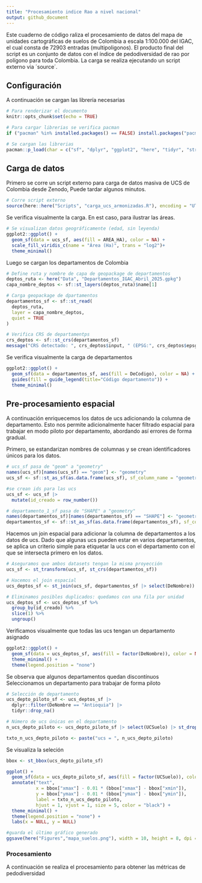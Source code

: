 ```yaml
---
title: "Procesamiento indice Rao a nivel nacional"
output: github_document
---
```


Este cuaderno de código raliza el procesamiento de datos del mapa de unidades cartográficas de suelos de Colombia a escala 1:100.000 del IGAC, el cual consta de 72903 entradas (multipoligonos). El producto final del script es un conjunto de datos con el índice de pedodiversidad de rao por polígono para toda Colombia. La carga se realiza ejecutando un script externo via ´source´.

## Configuración

A continuación se cargan las librería necesarias

```r

# Para renderizar el documento
knitr::opts_chunk$set(echo = TRUE)

# Para cargar librerias se verifica pacman
if ("pacman" %in% installed.packages() == FALSE) install.packages("pacman")

# Se cargan las librerias
pacman::p_load(char = c("sf", "dplyr", "ggplot2", "here", "tidyr", "stringr", "purrr", "SoilTaxonomy", "wesanderson"))

```

## Carga de datos

Primero se corre un script externo para carga de datos masiva de UCS de Colombia desde Zenodo, Puede tardar algunos minutos.
```r
# Corre script externo 
source(here::here("Scripts", "carga_ucs_armonizadas.R"), encoding = "UTF-8")

```

Se verifica visualmente la carga. En est caso, para ilustrar las áreas.

```r

# Se visualizan datos geográficamente (edad, sin leyenda)
ggplot2::ggplot() +
  geom_sf(data = ucs_sf, aes(fill = AREA_HA), color = NA) +
  scale_fill_viridis_c(name = "Área (Ha)", trans = "log2")+ 
  theme_minimal()

```


Luego se cargan los departamentos de Colombia

```r
# Define ruta y nombre de capa de geopackage de departamentos
deptos_ruta <- here("Data", "Departamentos_IGAC_Abril_2025.gpkg")
capa_nombre_deptos <- sf::st_layers(deptos_ruta)$name[1]

# Carga geopackage de dpartamentos
departamentos_sf <- sf::st_read(
  deptos_ruta,
  layer = capa_nombre_deptos,
  quiet = TRUE
)

# Verifica CRS de departamentps
crs_deptos <- sf::st_crs(departamentos_sf)
message("CRS detectado: ", crs_deptos$input, " (EPSG:", crs_deptos$epsg, ")")
```
Se verifica visualmente la carga de departamentos

```r

ggplot2::ggplot() +
  geom_sf(data = departamentos_sf, aes(fill = DeCodigo), color = NA) +
  guides(fill = guide_legend(title="Código departamento")) +
  theme_minimal()
```

## Pre-procesamiento espacial

A continuación enriquecemos los datos de ucs adicionando la columna de departamento. Esto nos permite adicionalmente hacer filtrado espacial para trabajar en modo piloto por departamento, abordando así errores de forma gradual. 

Primero, se estandarizan nombres de columnas y se crean identificadores únicos para los datos.

```r
# ucs_sf pasa de "geom" a "geometry"
names(ucs_sf)[names(ucs_sf) == "geom"] <- "geometry"
ucs_sf <- sf::st_as_sf(as.data.frame(ucs_sf), sf_column_name = "geometry")

#se crean ids para las ucs
ucs_sf <- ucs_sf |>
  mutate(id_creado = row_number())

# departamento_1_sf pasa de "SHAPE" a "geometry"
names(departamentos_sf)[names(departamentos_sf) == "SHAPE"] <- "geometry"
departamentos_sf <- sf::st_as_sf(as.data.frame(departamentos_sf), sf_column_name = "geometry")

```

Hacemos un join espacial para adicionar la columna de departamentos a los datos de ucs. Dado que algunas ucs pueden estar en varios departamentos, se aplica un criterio simple para etiquetar la ucs con el departamento con el que se intersecta primero en los datos.

```r

# Aseguramos que ambos datasets tengan la misma proyección
ucs_sf <- st_transform(ucs_sf, st_crs(departamentos_sf))

# Hacemos el join espacial
ucs_deptos_sf <- st_join(ucs_sf, departamentos_sf |> select(DeNombre))

# Eliminamos posibles duplicados: quedamos con una fila por unidad
ucs_deptos_sf <- ucs_deptos_sf %>%
  group_by(id_creado) %>%
  slice(1) %>%
  ungroup()

```

Verificamos visualmente que todas las ucs tengan un departamento asignado

```r
ggplot2::ggplot() +
  geom_sf(data = ucs_deptos_sf, aes(fill = factor(DeNombre)), color = NA) +
  theme_minimal() +
  theme(legend.position = "none")
```


Se observa que algunos departamentos quedan discontínuos Seleccionamos un departamento para trabajar de forma piloto

```r
# Selección de departamento
ucs_depto_piloto_sf <- ucs_deptos_sf |>
  dplyr::filter(DeNombre == "Antioquia") |>
  tidyr::drop_na()

# Número de ucs únicas en el departamento
n_ucs_depto_piloto <- ucs_depto_piloto_sf |> select(UCSuelo) |> st_drop_geometry() |> distinct() |> count()

txto_n_ucs_depto_piloto <- paste("ucs = ", n_ucs_depto_piloto)

```

Se visualiza la seleción

```r


bbox <- st_bbox(ucs_depto_piloto_sf)

ggplot() +
  geom_sf(data = ucs_depto_piloto_sf, aes(fill = factor(UCSuelo)), color = NA) +
  annotate("text", 
           x = bbox["xmax"] - 0.01 * (bbox["xmax"] - bbox["xmin"]),
           y = bbox["ymax"] - 0.01 * (bbox["ymax"] - bbox["ymin"]),
           label = txto_n_ucs_depto_piloto,
           hjust = 1, vjust = 1, size = 5, color = "black") +
  theme_minimal() +
  theme(legend.position = "none") +
  labs(x = NULL, y = NULL)

#guarda el último gráfico generado
ggsave(here("Figures","mapa_suelos.png"), width = 10, height = 8, dpi = 300)

```
### Procesamiento

A continuación se realiza el procesamiento para obtener las métricas de pedodiversidad




























